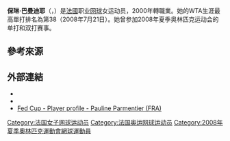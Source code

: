 {{Expand|time=2018-06-08T14:48:19+00:00}}
{{Infobox 网球
|姓名=Pauline Parmentier
|image= [[File:Pauline_Parmentier,_Cagnes_2015.JPG|250px]]
|国籍={{FRA}}
|生年=1986年
|生日={{birth date and age|mf=yes|1986|1|31}}
|出生地={{FRA}}
|居住地={{FRA}}
|身高=175
|体重=60
|持拍手=右
|反拍=雙手
|转职业年=2000年
|球拍=
|球衣=
|球鞋=
|单打最高排名=38（2008年7月21日）
|双打最高排名=89（2012年4月30日）
|现单打排名=
|现双打排名=
|单打冠军头衔=（WTA）2（ITF）10
|双打冠军头衔=（WTA）0（ITF）3
|职业战绩=
|雙打職業戰績=
|奖金=$2,215,818[[美元|美元]]
|澳网最好成绩=第二輪（2008 2012）
|法网最好成绩=第四輪（2014）
|温网最好成绩=第二輪（2011）
|美网最好成绩=第三輪（2012）
|澳網雙打最好成績=第二輪（2013）
|法網雙打最好成績=第三輪（2014）
|溫網雙打最好成績=第二輪（2013）
|美網雙打最好成績=第一輪（2012）
|大满贯个数=
|奥运会最好成绩=
}}

'''保琳·巴曼迪耶'''（{{lang-fr|'''Pauline Parmentier'''}}，{{bd|1986年|1月31日|catIdx=Parmentier, Pauline}}）是[[法國|法國]]职业[[网球|网球]]女运动员，2000年轉職業。她的WTA生涯最高單打排名為第38（2008年7月21日）。她曾参加2008年夏季奥林匹克运动会的单打和双打赛事。

==參考來源==
{{reflist}}

==外部連結==
{{Commonscat|Pauline Parmentier}}
* {{WTA|6673}}
* {{ITF Profile|id=100003780}}
* [http://www.fedcup.com/en/players/player/profile.aspx?playerid=100003780 Fed Cup - Player profile - Pauline Parmentier (FRA)] {{Wayback|url=http://www.fedcup.com/en/players/player/profile.aspx?playerid=100003780 |date=20160419044756 }}

{{Authority control}}
{{DEFAULTSORT:Parmentier, Pauline}}
[[Category:法国女子网球运动员|Category:法国女子网球运动员]]
[[Category:法国奥运网球运动员|Category:法国奥运网球运动员]]
[[Category:2008年夏季奧林匹克運動會網球運動員|Category:2008年夏季奧林匹克運動會網球運動員]]